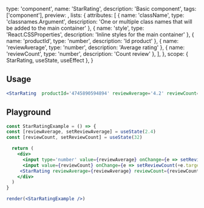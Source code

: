 
  type: 'component',
  name: 'StarRating',
  description: 'Basic component',
  tags: ['component'],
  preview: <StarRating />,
  lists: {
    attributes: [
      { name: 'className', type: 'classnames.Argument', description: 'One or multiple class names that will be added to the main container' },
      { name: 'style', type: 'React.CSSProperties', description: 'Inline styles for the main container' },
      { name: 'productId', type: 'number', description: 'Id product' },
      { name: 'reviewAverage', type: 'number', description: 'Average rating' },
      { name: 'reviewCount', type: 'number', description: 'Count review' },
    ],
  },
  scope: { StarRating, useState, useEffect },
}

## Usage

```jsx
<StarRating  productId='4745890594894' reviewAverage='4.2' reviewCount='32' />
```

## Playground

```jsx live render
const StarRatingExample = () => {
const [reviewAverage, setReviewAverage] = useState(2.4)
const [reviewCount, setReviewCount] = useState(32)

  return (
    <div>
      <input type='number' value={reviewAverage} onChange={e => setReviewAverage(+e.target.value)} />
      <input value={reviewCount} onChange={e => setReviewCount(+e.target.value)} />
     <StarRating reviewAverage={reviewAverage} reviewCount={reviewCount} />
    </div>
  )
}

render(<StarRatingExample />)
```
